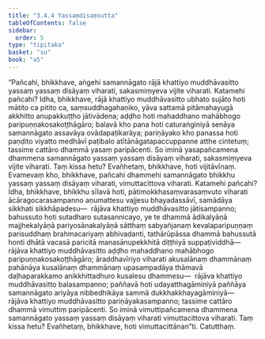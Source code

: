 ```yaml
---
title: "3.4.4 Yassaṃdisaṃsutta"
tableOfContents: false
sidebar:
  order: 5
type: "tipitaka"
basket: "su"
book: "a5"
---
```



<DynamicBreadcrumb />

<Division number="134" book="a5" bookNo="16" page="133">

<Paragraph number="750" book="a5">
“Pañcahi, bhikkhave, aṅgehi samannāgato rājā khattiyo muddhāvasitto yassaṃ yassaṃ disāyaṃ viharati, sakasmiṃyeva vijite viharati.
</Paragraph>

<Paragraph number="751" book="a5">
Katamehi pañcahi? Idha, bhikkhave, rājā khattiyo muddhāvasitto ubhato sujāto hoti mātito ca pitito ca, saṃsuddhagahaṇiko, yāva sattamā pitāmahayugā akkhitto anupakkuṭṭho jātivādena; aḍḍho hoti mahaddhano mahābhogo paripuṇṇakosakoṭṭhāgāro; balavā kho pana hoti caturaṅginiyā senāya samannāgato assavāya ovādapaṭikarāya; pariṇāyako kho panassa hoti paṇḍito viyatto medhāvī paṭibalo atītānāgatapaccuppanne atthe cintetuṃ; tassime cattāro dhammā yasaṃ paripācenti. So iminā yasapañcamena dhammena samannāgato yassaṃ yassaṃ disāyaṃ viharati, sakasmiṃyeva vijite viharati. Taṃ kissa hetu? Evañhetaṃ, bhikkhave, hoti vijitāvīnaṃ.
</Paragraph>

<Paragraph number="752" book="a5">
Evamevaṃ kho, bhikkhave, pañcahi dhammehi samannāgato bhikkhu yassaṃ yassaṃ disāyaṃ viharati, vimuttacittova viharati. Katamehi pañcahi? Idha, bhikkhave, bhikkhu sīlavā hoti, pātimokkhasaṃvarasaṃvuto viharati ācāragocarasampanno aṇumattesu vajjesu bhayadassāvī, samādāya sikkhati sikkhāpadesu—  rājāva khattiyo muddhāvasitto jātisampanno; bahussuto hoti sutadharo sutasannicayo, ye te dhammā ādikalyāṇā majjhekalyāṇā pariyosānakalyāṇā sātthaṃ sabyañjanaṃ kevalaparipuṇṇaṃ parisuddhaṃ brahmacariyaṃ abhivadanti, tathārūpāssa dhammā bahussutā honti dhātā vacasā paricitā manasānupekkhitā diṭṭhiyā suppaṭividdhā—  rājāva khattiyo muddhāvasitto aḍḍho mahaddhano mahābhogo paripuṇṇakosakoṭṭhāgāro; āraddhavīriyo viharati akusalānaṃ dhammānaṃ pahānāya kusalānaṃ dhammānaṃ upasampadāya thāmavā daḷhaparakkamo anikkhittadhuro kusalesu dhammesu—  rājāva khattiyo muddhāvasitto balasampanno; paññavā hoti udayatthagāminiyā paññāya samannāgato ariyāya nibbedhikāya sammā dukkhakkhayagāminiyā—  rājāva khattiyo muddhāvasitto pariṇāyakasampanno; tassime cattāro dhammā vimuttiṃ paripācenti. So iminā vimuttipañcamena dhammena samannāgato yassaṃ yassaṃ disāyaṃ viharati vimuttacittova viharati. Taṃ kissa hetu? Evañhetaṃ, bhikkhave, hoti vimuttacittānan”ti.

</Paragraph>
</Division>

<Paragraph number="753" type="center" book="a5">
Catutthaṃ.
</Paragraph>